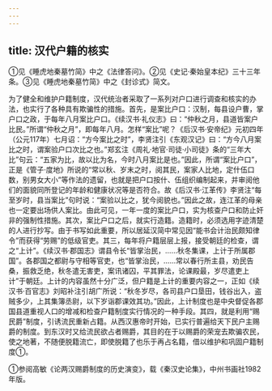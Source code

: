 ```yaml
---
---
---
```

title: 汉代户籍的核实
---



①见《睡虎地秦墓竹简》中之《法律答问》。②见《史记·秦始皇本纪》三十三年条。③见《睡虎地秦墓竹简》中之《封诊式》简文。

为了健全和维护户籍制度，汉代统治者采取了一系列对户口进行调查和核实的办法，也实行了各种具有欺骗性的措施。首先，是案比户口：汉制，每县设户曹，掌户口之政，于每年八月案比户口。《续汉书·礼仪志》曰：“仲秋之月，县道皆案户比民。”所谓“仲秋之月”，即每年八月。怎样“案比”呢？《后汉书·安帝纪》元初四年（公元117年）七月诏：“方今案比之时”，李贤注引《东观汉记》曰：“方今八月案比之时，谓案验户口次比之也。”郑玄注《周礼·地官·司徒·小司徒》条的“三年大比”句云：“五家为比，故以比为名，今时八月案比是也。”因此，所谓“案比户口”，正是《管子·度地》所说的“常以秋、岁末之时，阅其民，案家人比地，定什伍口数，别男女大小”等作法的遗留，也就是把户口按什、伍组织编制起来，并审阅他们的面貌同所登记的年龄和健康状况等是否符合。故《后汉书·江革传》李贤注“每至岁时，县当案比”句时说：“案验以比之，犹今阅貌也。”因此之故，连江革的母亲也一定要出场供人案比。由此可见，一年一度的案比户口，实为核查户口和防止奸非的强制性措施。其次，案比户口之后，就实行造籍。造籍时，必须选用字迹清楚的人进行抄写。由于书写如此重要，所以居延汉简中常见因“能书会计治民颇知律令”而获得“劳赐”的低级官吏。其三，每年将户籍层层上报，接受朝廷的检查，谓之“上计”。《续汉书·郡国志》谓县令长“皆掌治民，……秋冬集课，上计于所属郡国”。各郡国之都尉与守相等官吏，也“皆掌治民，……常以春行所主县，劝民告桑，振救乏绝，秋冬遣无害吏，案讯诸囚，平其罪法，论课殿最，岁尽遣吏上计”于朝廷。上计的内容虽然十分广泛，但户籍是上计的重要内容之一，正如《续汉书·百官志》刘昭补注引胡广所说：“秋冬岁尽，各司县户口垦田，钱谷出入，盗贼多少，上其集簿丞尉，以下岁诣郡课效其功。”因此，上计制度也是中央督促各郡国县道重视人口的增减和检查户籍制度实行情况的一种手段。其四，就是利用“赐民爵”制度，引诱流民重新占籍。从西汉惠帝时开始，已实行普遍给天下民户主赐爵的制度。到东汉时又给流民欲占者赐爵，其目的在于以赐爵的荣宠去欺骗农民，使之地著，不随便脱籍流亡，即使脱籍了也乐于再占名籍，借以维护和巩固户籍制度①。

①参阅高敏《论两汉赐爵制度的历史演变》，载《秦汉史论集》，中州书画社1982年版。